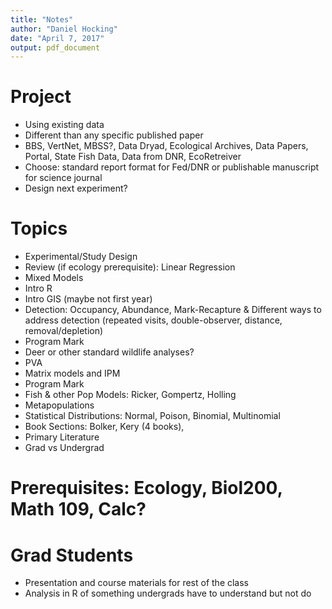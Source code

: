 ```yaml
---
title: "Notes"
author: "Daniel Hocking"
date: "April 7, 2017"
output: pdf_document
---
```


# Project

* Using existing data
* Different than any specific published paper
* BBS, VertNet, MBSS?, Data Dryad, Ecological Archives, Data Papers, Portal, State Fish Data, Data from DNR, EcoRetreiver
* Choose: standard report format for Fed/DNR or publishable manuscript for science journal
* Design next experiment?


# Topics

* Experimental/Study Design
* Review (if ecology prerequisite): Linear Regression
* Mixed Models
* Intro R
* Intro GIS (maybe not first year)
* Detection: Occupancy, Abundance, Mark-Recapture & Different ways to address detection (repeated visits, double-observer, distance, removal/depletion)
* Program Mark
* Deer or other standard wildlife analyses?
* PVA
* Matrix models and IPM
* Program Mark
* Fish & other Pop Models: Ricker, Gompertz, Holling
* Metapopulations
* Statistical Distributions: Normal, Poison, Binomial, Multinomial
* Book Sections: Bolker, Kery (4 books),
* Primary Literature
* Grad vs Undergrad

# Prerequisites: Ecology, Biol200, Math 109, Calc?

# Grad Students

* Presentation and course materials for rest of the class
* Analysis in R of something undergrads have to understand but not do



